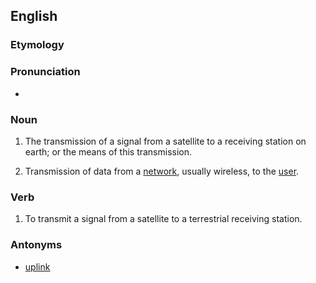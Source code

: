==English==
{{wikipedia}}

===Etymology===

{{prefix|down|link}}

===Pronunciation===

* {{IPA|ˈdaʊnlɪŋk}}

===Noun===
{{en-noun}}

# {{telecommunications}} The transmission of a signal from a satellite to a receiving station on earth; or the means of this transmission.
# {{telecommunications}} Transmission of data from a [[network]], usually wireless, to the [[user]].

===Verb===
{{en-verb}}

# To transmit a signal from a satellite to a terrestrial receiving station.

===Antonyms===
* [[uplink]]